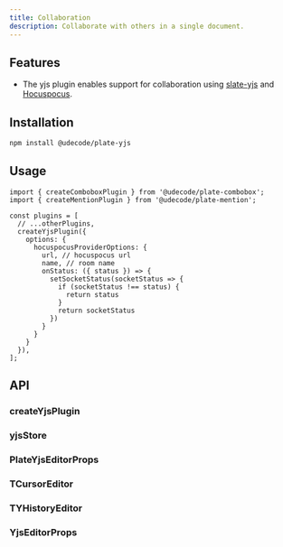 ```yaml
---
title: Collaboration
description: Collaborate with others in a single document.
---
```


<PackageInfo>

## Features

- The yjs plugin enables support for collaboration using [slate-yjs](https://docs.slate-yjs.dev/) and [Hocuspocus](https://docs.slate-yjs.dev/walkthroughs/collaboration-hocuspocus).

</PackageInfo>

## Installation

```bash
npm install @udecode/plate-yjs
```

## Usage

```tsx
import { createComboboxPlugin } from '@udecode/plate-combobox';
import { createMentionPlugin } from '@udecode/plate-mention';

const plugins = [
  // ...otherPlugins,
  createYjsPlugin({
    options: {
      hocuspocusProviderOptions: {
        url, // hocuspocus url
        name, // room name
        onStatus: ({ status }) => {
          setSocketStatus(socketStatus => {
            if (socketStatus !== status) {
              return status
            }
            return socketStatus
          })
        }
      }
    }
  }),
];
```

## API

### createYjsPlugin

### yjsStore

### PlateYjsEditorProps

### TCursorEditor

### TYHistoryEditor

### YjsEditorProps
